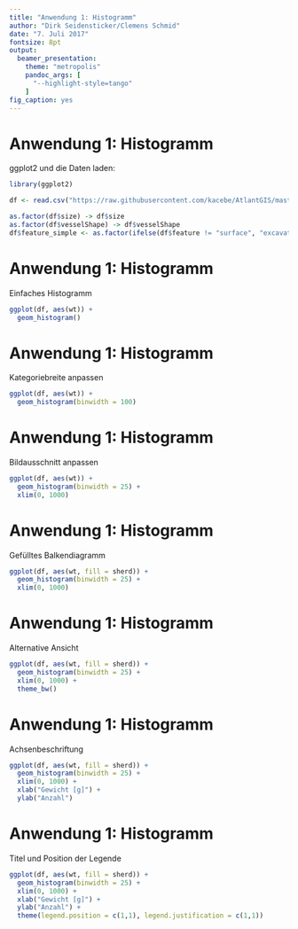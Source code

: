 ```yaml
--- 
title: "Anwendung 1: Histogramm" 
author: "Dirk Seidensticker/Clemens Schmid" 
date: "7. Juli 2017"
fontsize: 8pt 
output: 
  beamer_presentation: 
    theme: "metropolis" 
    pandoc_args: [ 
      "--highlight-style=tango" 
    ] 
fig_caption: yes 
---
```


# Anwendung 1: Histogramm

ggplot2 und die Daten laden:
```r
library(ggplot2)
```

```r
df <- read.csv("https://raw.githubusercontent.com/kacebe/AtlantGIS/master/tables/Finds.csv", sep = ',', encoding = 'UTF-8')
```

```r
as.factor(df$size) -> df$size
as.factor(df$vesselShape) -> df$vesselShape
df$feature_simple <- as.factor(ifelse(df$feature != "surface", "excavation", "surface"))
```

# Anwendung 1: Histogramm

Einfaches Histogramm

```r
ggplot(df, aes(wt)) + 
  geom_histogram()
```

# Anwendung 1: Histogramm

Kategoriebreite anpassen

```r
ggplot(df, aes(wt)) + 
  geom_histogram(binwidth = 100)
```


# Anwendung 1: Histogramm

Bildausschnitt anpassen

```r
ggplot(df, aes(wt)) + 
  geom_histogram(binwidth = 25) + 
  xlim(0, 1000)
```

# Anwendung 1: Histogramm

Gefülltes Balkendiagramm

```r
ggplot(df, aes(wt, fill = sherd)) + 
  geom_histogram(binwidth = 25) + 
  xlim(0, 1000)
```

# Anwendung 1: Histogramm

Alternative Ansicht

```r
ggplot(df, aes(wt, fill = sherd)) + 
  geom_histogram(binwidth = 25) + 
  xlim(0, 1000) +
  theme_bw()
```


# Anwendung 1: Histogramm

Achsenbeschriftung

```r
ggplot(df, aes(wt, fill = sherd)) + 
  geom_histogram(binwidth = 25) + 
  xlim(0, 1000) + 
  xlab("Gewicht [g]") +
  ylab("Anzahl")
```

# Anwendung 1: Histogramm

Titel und Position der Legende

```r
ggplot(df, aes(wt, fill = sherd)) + 
  geom_histogram(binwidth = 25) + 
  xlim(0, 1000) + 
  xlab("Gewicht [g]") +
  ylab("Anzahl") + 
  theme(legend.position = c(1,1), legend.justification = c(1,1))
```
